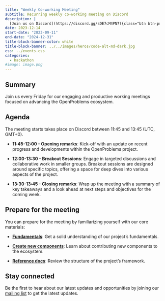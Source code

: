 ```yaml
---
title: "Weekly Co-working Meeting"
subtitle: Recurring weekly co-working meeting on Discord
description: |
  [Join us on Discord](https://discord.gg/sDE7cM4PN7){class="btn btn-primary"}
date: 2023-12-14
start-date: "2023-09-11"
end-date: "2024-12-31"
title-block-banner-color: white
title-block-banner: ../../images/heros/code-alt-md-dark.jpg
css: ../events.css
categories:
  - hackathon
#image: image.png
---
```


## Summary

Join us every Friday for our engaging and productive working meetings focused on advancing the OpenProblems ecosystem.

## Agenda

The meeting starts takes place on Discord between 11:45 and 13:45 (UTC, GMT+0).

* **11:45-12:00 - Opening remarks**: Kick-off with an update on recent progress and developments within the OpenProblems project.

* **12:00-13:30 - Breakout Sessions**: Engage in targeted discussions and collaborative work in smaller groups. Breakout sessions are designed around specific topics, offering a space for deep dives into various aspects of the project.

* **13:30-13:45 - Closing remarks**: Wrap up the meeting with a summary of key takeaways and a look ahead at next steps and objectives for the coming week.

## Prepare for the meeting

You can prepare for the meeting by familiarizing yourself with our core materials:

* [**Fundamentals**](/documentation/fundamentals/): Get a solid understanding of our project's fundamentals.

* [**Create new components**](/documentation/create_component/): Learn about contributing new components to the ecosystem.

* [**Reference docs**](/documentation/reference/openproblems-v2/): Review the structure of the project's framework.

## Stay connected

Be the first to hear about our latest updates and opportunities by joining our [mailing list](https://docs.google.com/forms/d/e/1FAIpQLSe90Oky4-1b0HbdLsp5Yqo9juCd2mq-NlGHU9NHRW1ECok1xQ/viewform?usp=sf_link) to get the latest updates.
